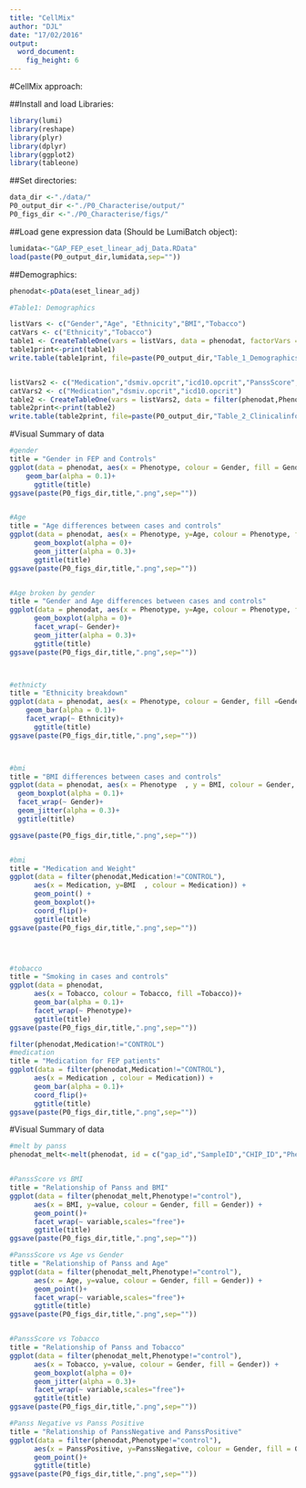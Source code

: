 ```yaml
---
title: "CellMix"
author: "DJL"
date: "17/02/2016"
output:
  word_document:
    fig_height: 6
---
```


#CellMix approach:

##Install and load Libraries:
```r

library(lumi)
library(reshape)
library(plyr)
library(dplyr)
library(ggplot2)
library(tableone)


```


##Set directories:
```r

data_dir <-"./data/"
P0_output_dir <-"./P0_Characterise/output/"
P0_figs_dir <-"./P0_Characterise/figs/"

```

##Load gene expression data (Should be LumiBatch object):
```r

lumidata<-"GAP_FEP_eset_linear_adj_Data.RData"
load(paste(P0_output_dir,lumidata,sep=""))


```


##Demographics:
```r


phenodat<-pData(eset_linear_adj)

#Table1: Demographics

listVars <- c("Gender","Age", "Ethnicity","BMI","Tobacco")
catVars <- c("Ethnicity","Tobacco")
table1 <- CreateTableOne(vars = listVars, data = phenodat, factorVars = catVars,strata=c("Phenotype"),includeNA = T)
table1print<-print(table1)
write.table(table1print, file=paste(P0_output_dir,"Table_1_Demographics.tsv",sep=""),row.names=T,quote=FALSE,sep = "\t")


listVars2 <- c("Medication","dsmiv.opcrit","icd10.opcrit","PanssScore","PanssPositive","PanssNegative","PanssPsycho")
catVars2 <- c("Medication","dsmiv.opcrit","icd10.opcrit")
table2 <- CreateTableOne(vars = listVars2, data = filter(phenodat,Phenotype=="FEP"), factorVars = catVars2,includeNA = T)
table2print<-print(table2)
write.table(table2print, file=paste(P0_output_dir,"Table_2_Clinicalinformation.tsv",sep=""),row.names=T,quote=FALSE,sep = "\t")


```

#Visual Summary of data 
```r
#gender 
title = "Gender in FEP and Controls"
ggplot(data = phenodat, aes(x = Phenotype, colour = Gender, fill = Gender)) +
    geom_bar(alpha = 0.1)+
      ggtitle(title)
ggsave(paste(P0_figs_dir,title,".png",sep=""))


#Age
title = "Age differences between cases and controls"
ggplot(data = phenodat, aes(x = Phenotype, y=Age, colour = Phenotype, fill = Phenotype)) +
      geom_boxplot(alpha = 0)+
      geom_jitter(alpha = 0.3)+
      ggtitle(title)
ggsave(paste(P0_figs_dir,title,".png",sep=""))


#Age broken by gender
title = "Gender and Age differences between cases and controls"
ggplot(data = phenodat, aes(x = Phenotype, y=Age, colour = Phenotype, fill = Phenotype)) +
      geom_boxplot(alpha = 0)+
      facet_wrap(~ Gender)+
      geom_jitter(alpha = 0.3)+
      ggtitle(title)
ggsave(paste(P0_figs_dir,title,".png",sep=""))



#ethnicty 
title = "Ethnicity breakdown"
ggplot(data = phenodat, aes(x = Phenotype, colour = Gender, fill =Gender)) +
    geom_bar(alpha = 0.1)+
    facet_wrap(~ Ethnicity)+
      ggtitle(title)
ggsave(paste(P0_figs_dir,title,".png",sep=""))



#bmi 
title = "BMI differences between cases and controls"
ggplot(data = phenodat, aes(x = Phenotype  , y = BMI, colour = Gender, fill =Gender)) +
  geom_boxplot(alpha = 0.1)+
  facet_wrap(~ Gender)+ 
  geom_jitter(alpha = 0.3)+
  ggtitle(title)

ggsave(paste(P0_figs_dir,title,".png",sep=""))


#bmi 
title = "Medication and Weight"
ggplot(data = filter(phenodat,Medication!="CONTROL"), 
      aes(x = Medication, y=BMI  , colour = Medication)) +
      geom_point() + 
      geom_boxplot()+
      coord_flip()+
      ggtitle(title)
ggsave(paste(P0_figs_dir,title,".png",sep=""))




#tobacco
title = "Smoking in cases and controls"
ggplot(data = phenodat, 
      aes(x = Tobacco, colour = Tobacco, fill =Tobacco))+
      geom_bar(alpha = 0.1)+
      facet_wrap(~ Phenotype)+
      ggtitle(title)
ggsave(paste(P0_figs_dir,title,".png",sep=""))

filter(phenodat,Medication!="CONTROL")
#medication 
title = "Medication for FEP patients"
ggplot(data = filter(phenodat,Medication!="CONTROL"), 
      aes(x = Medication , colour = Medication)) +
      geom_bar(alpha = 0.1)+
      coord_flip()+
      ggtitle(title)
ggsave(paste(P0_figs_dir,title,".png",sep=""))


```

#Visual Summary of data 
```r
#melt by panss
phenodat_melt<-melt(phenodat, id = c("gap_id","SampleID","CHIP_ID","Phenotype","Gender","Age","Ethnicity","BMI","Tobacco","Medication","dsmiv.opcrit","icd10.opcrit","panss.date"))


#PanssScore vs BMI 
title = "Relationship of Panss and BMI"
ggplot(data = filter(phenodat_melt,Phenotype!="control"), 
      aes(x = BMI, y=value, colour = Gender, fill = Gender)) +
      geom_point()+
      facet_wrap(~ variable,scales="free")+
      ggtitle(title)
ggsave(paste(P0_figs_dir,title,".png",sep=""))

#PanssScore vs Age vs Gender
title = "Relationship of Panss and Age"
ggplot(data = filter(phenodat_melt,Phenotype!="control"), 
      aes(x = Age, y=value, colour = Gender, fill = Gender)) +
      geom_point()+
      facet_wrap(~ variable,scales="free")+
      ggtitle(title)
ggsave(paste(P0_figs_dir,title,".png",sep=""))


#PanssScore vs Tobacco
title = "Relationship of Panss and Tobacco"
ggplot(data = filter(phenodat_melt,Phenotype!="control"), 
      aes(x = Tobacco, y=value, colour = Gender, fill = Gender)) +
      geom_boxplot(alpha = 0)+
      geom_jitter(alpha = 0.3)+
      facet_wrap(~ variable,scales="free")+
      ggtitle(title)
ggsave(paste(P0_figs_dir,title,".png",sep=""))

#Panss Negative vs Panss Positive
title = "Relationship of PanssNegative and PanssPositive"
ggplot(data = filter(phenodat,Phenotype!="control"), 
      aes(x = PanssPositive, y=PanssNegative, colour = Gender, fill = Gender)) +
      geom_point()+
      ggtitle(title)
ggsave(paste(P0_figs_dir,title,".png",sep=""))


```

